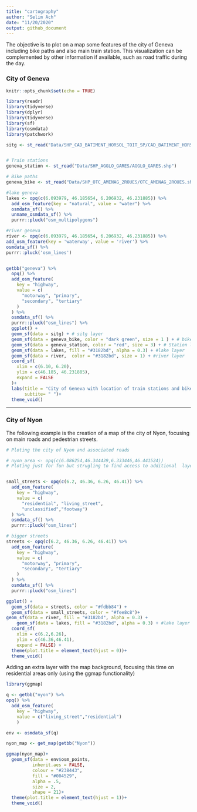 ```yaml
---
title: "cartography"
author: "Selim Ach"
date: "11/20/2020"
output: github_document
---
```


The objective is to plot on a map some features of the city of Geneva including bike paths and also main train station. This visualization can be complemented by other information if available, such as road traffic during the day.

### City of Geneva 

```r
knitr::opts_chunk$set(echo = TRUE)
```

```r

library(readr)
library(tidyverse)
library(dplyr)
library(tidyverse)
library(sf)
library(osmdata)
library(patchwork)

```

```r

sitg <- st_read("Data/SHP_CAD_BATIMENT_HORSOL_TOIT_SP/CAD_BATIMENT_HORSOL_TOIT_SP.shp")


# Train stations
geneva_station <- st_read("Data/SHP_AGGLO_GARES/AGGLO_GARES.shp")

# Bike paths
geneva_bike <- st_read("Data/SHP_OTC_AMENAG_2ROUES/OTC_AMENAG_2ROUES.shp")

#lake geneva
lakes <- opq(c(6.093979, 46.185654, 6.206932, 46.231885)) %>%
  add_osm_feature(key = "natural", value = "water") %>%
  osmdata_sf() %>%
  unname_osmdata_sf() %>%   
  purrr::pluck("osm_multipolygons") 

#river geneva
river <- opq(c(6.093979, 46.185654, 6.206932, 46.231885)) %>% 
add_osm_feature(key = 'waterway', value = 'river') %>%
osmdata_sf() %>%
purrr::pluck('osm_lines')


getbb("geneva") %>%
  opq() %>%
  add_osm_feature(
    key = "highway",
    value = c(
      "motorway", "primary",
      "secondary", "tertiary"
    )
  ) %>%
  osmdata_sf() %>%
  purrr::pluck("osm_lines") %>%
  ggplot() +
  geom_sf(data = sitg) + # sitg layer
  geom_sf(data = geneva_bike, color = "dark green", size = 1 ) + # bike path layer
  geom_sf(data = geneva_station, color = "red", size = 3) + # Station layer
  geom_sf(data = lakes, fill = "#3182bd", alpha = 0.3) + #lake layer
  geom_sf(data = river,  color = "#3182bd", size = 1) + #river layer
  coord_sf(
    xlim = c(6.10, 6.20),
    ylim = c(46.185, 46.231885),
    expand = FALSE
  )+
  labs(title = "City of Geneva with location of train stations and bike paths",
       subtite= " ")+
  theme_void()

```

***
### City of Nyon

The following example is the creation of a map of the city of Nyon, focusing on main roads and pedestrian streets.

```r

# Ploting the city of Nyon and associated roads

# nyon_area <- opq(c(6.086254,46.344439,6.333446,46.441524))
# Ploting just for fun but strugling to find access to additional  layers


small_streets <- opq(c(6.2, 46.36, 6.26, 46.41)) %>%
  add_osm_feature(
    key = "highway",
    value = c(
      "residential", "living_street",
      "unclassified","footway")
  ) %>%
  osmdata_sf() %>%
  purrr::pluck("osm_lines")

# bigger streets
streets <- opq(c(6.2, 46.36, 6.26, 46.41)) %>%
  add_osm_feature(
    key = "highway",
    value = c(
      "motorway", "primary",
      "secondary", "tertiary"
    )
  ) %>%
  osmdata_sf() %>%
  purrr::pluck("osm_lines")

ggplot() + 
  geom_sf(data = streets, color = "#fdbb84") +
  geom_sf(data = small_streets, color = "#fee8c8")+ 
geom_sf(data = river, fill = "#3182bd", alpha = 0.3) +
    geom_sf(data = lakes, fill = "#3182bd", alpha = 0.3) + #lake layer
  coord_sf(
    xlim = c(6.2,6.26),   
    ylim = c(46.36,46.41),
    expand = FALSE) + 
  theme(plot.title = element_text(hjust = 0))+
  theme_void()

```

Adding an extra layer with the map background, focusing this time on residential areas only (using the ggmap functionality)

```r

library(ggmap)

q <- getbb("nyon") %>%
opq() %>%
  add_osm_feature(
    key = "highway",
    value = c("living_street","residential")
    )

env <- osmdata_sf(q)

nyon_map <- get_map(getbb("Nyon"))

ggmap(nyon_map)+
  geom_sf(data = env$osm_points,
          inherit.aes = FALSE,
          colour = "#238443",
          fill = "#004529",
          alpha = .5,
          size = 2,
          shape = 21)+
  theme(plot.title = element_text(hjust = 1))+
  theme_void()


```


